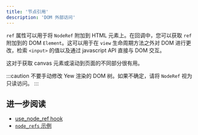 ```yaml
---
title: '节点引用'
description: 'DOM 外部访问'
---
```


`ref` 属性可以用于将 `NodeRef` 附加到 HTML 元素上。在回调中，您可以获取 `ref` 附加到的 DOM `Element`。这可以用于在 `view` 生命周期方法之外对 DOM 进行更改，检索 `<input>` 的值以及通过 javascript API 直接与 DOM 交互。

这对于获取 canvas 元素或滚动到页面的不同部分很有用。

:::caution
不要手动修改 Yew 渲染的 DOM 树。如果不确定，请将 `NodeRef` 视为只读访问。
:::

## 进一步阅读

-   [use_node_ref hook](https://yew-rs-api.web.app/next/yew/functional/fn.use_node_ref.html)
-   [`node_refs` 示例](https://github.com/yewstack/yew/tree/master/examples/node_refs)
